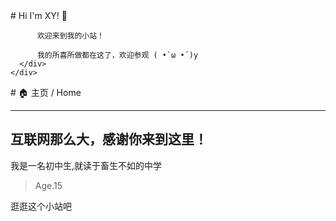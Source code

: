 
<BaseLayout title="Home">
  <BaseCard title="Home">
    <div class="flex">
      <div class="p-6">
          # Hi I'm XY! 👋

          欢迎来到我的小站！

          我的所喜所做都在这了，欢迎参观 ( •̀ ω •́ )y
      </div>
    </div>

  </BaseCard>

  <BaseCard title="Home" image="/index.webp">
# 🏠 主页 / Home 

---

## 互联网那么大，感谢你来到这里！ 
我是一名初中生,就读于畜生不如的中学
>Age.15

逛逛这个小站吧


  </BaseCard>
</BaseLayout>
